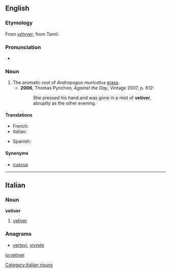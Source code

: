 ==English==

===Etymology===
From {{etyl|fr}} ''[[vétyver]]'', from Tamil.

===Pronunciation===
* {{IPA|/ˈvɛtɪvə/}}

===Noun===
{{en-noun}}

# The aromatic root of ''Andropogon muricatus'' [[grass]].
#* '''2006''', Thomas Pynchon, ''Against the Day'', Vintage 2007, p. 612:
#*: She pressed his hand and was gone in a mist of '''vetiver''', abruptly as the other evening.

====Translations====
{{trans-top|aromatic root}}
* French: {{t|fr|vétiver}}
* Italian: {{t-|it|vetiver|m}}
{{trans-mid}}
* Spanish: {{t-|es|vetiver|m}}
{{trans-bottom}}

====Synonyms====
* [[cuscus]]

----

==Italian==

===Noun===
'''vetiver''' {{m|inv}}

# [[#English|vetiver]]

===Anagrams===
* [[vertevi#Italian|vertevi]], [[vivrete#Italian|vivrete]]

[[Category:Italian nouns]]

[[io:vetiver]]